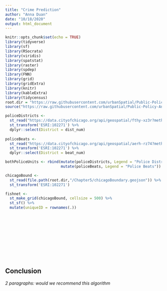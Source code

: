 ```yaml
---
title: "Crime Prediction"
author: "Anna Duan"
date: "10/18/2020"
output: html_document
---
```


```r
knitr::opts_chunk$set(echo = TRUE)
library(tidyverse)
library(sf)
library(RSocrata)
library(viridis)
library(spatstat)
library(raster)
library(spdep)
library(FNN)
library(grid)
library(gridExtra)
library(knitr)
library(kableExtra)
library(tidycensus)
root.dir = "https://raw.githubusercontent.com/urbanSpatial/Public-Policy-Analytics-Landing/master/DATA/"
source("https://raw.githubusercontent.com/urbanSpatial/Public-Policy-Analytics-Landing/master/functions.r")

```

```r
policeDistricts <- 
  st_read("https://data.cityofchicago.org/api/geospatial/fthy-xz3r?method=export&format=GeoJSON") %>%
  st_transform('ESRI:102271') %>%
  dplyr::select(District = dist_num)
  
policeBeats <- 
  st_read("https://data.cityofchicago.org/api/geospatial/aerh-rz74?method=export&format=GeoJSON") %>%
  st_transform('ESRI:102271') %>%
  dplyr::select(District = beat_num)

bothPoliceUnits <- rbind(mutate(policeDistricts, Legend = "Police Districts"), 
                         mutate(policeBeats, Legend = "Police Beats"))

chicagoBound <- 
  st_read(file.path(root.dir,"/Chapter5/chicagoBoundary.geojson")) %>%
  st_transform('ESRI:102271') 

fishnet <- 
  st_make_grid(chicagoBound, cellsize = 500) %>%
  st_sf() %>%
  mutate(uniqueID = rownames(.))
```

```r
```

```r
```

```r
```

```r
```

```r
```

```r
```

```r
```

```r
```

```r
```

```r
```

```r
```

## Conclusion 
*2 paragraphs: would we recommend this algorithm*


